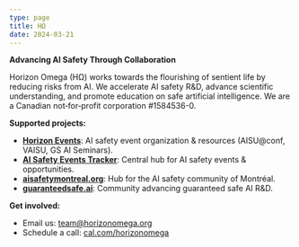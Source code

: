 ```yaml
---
type: page
title: HΩ
date: 2024-03-21
---
```


**Advancing AI Safety Through Collaboration**

Horizon Omega (HΩ) works towards the flourishing of sentient life by reducing risks from AI. We accelerate AI safety R&D, advance scientific understanding, and promote education on safe artificial intelligence. We are a Canadian not‑for‑profit corporation \#1584536-0.

**Supported projects:**
* [**Horizon Events**](https://horizonevents.info): AI safety event organization & resources (AISU@conf, VAISU, GS AI Seminars).
* [**AI Safety Events Tracker**](https://aisafety.events): Central hub for AI safety events & opportunities.
* [**aisafetymontreal.org**](https://aisafetymontreal.org): Hub for the AI safety community of Montréal.
* [**guaranteedsafe.ai**](https://guaranteedsafe.ai): Community advancing guaranteed safe AI R&D.

**Get involved:**
* Email us: [team@horizonomega.org](mailto:team@horizonomega.org)
* Schedule a call: [cal.com/horizonomega](https://cal.com/horizonomega)